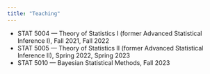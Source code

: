 ```yaml
---
title: "Teaching"
---
```


- STAT 5004 — Theory of Statistics I (former Advanced Statistical Inference I), Fall 2021, Fall 2022
- STAT 5005 — Theory of Statistics II (former Advanced Statistical Inference II), Spring 2022, Spring 2023
- STAT 5010 — Bayesian Statistical Methods, Fall 2023
